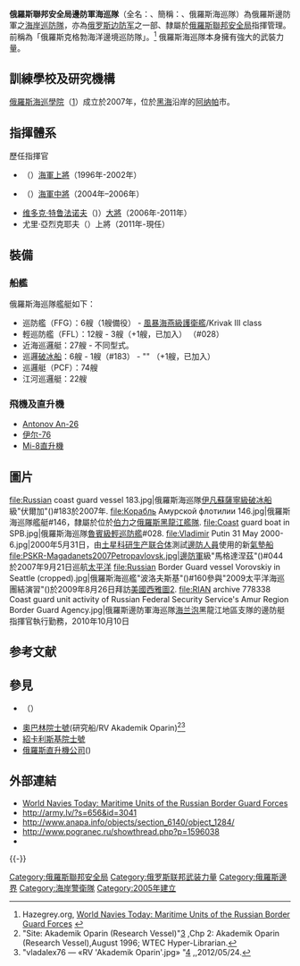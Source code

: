 {{Infobox military unit
|unit_name= 俄羅斯聯邦安全局邊防軍海巡隊<br>(俄羅斯海巡隊)<br>'''{{lang|ru|БОХР ПС ФСБ России}}'''<br>'''({{lang|ru|Береговая охрана России}})'''
|image= [[File:Flag_of_the_Russian_Coast_Guard.svg|center]]
|caption=
|dates= 2005年–目前
|country= {{flag|Russia}}
|allegiance=
|type= [[海岸巡防隊|海岸巡防隊]]
|size= 超過100艘艦艇
|command_structure= [[俄羅斯聯邦安全局|俄羅斯聯邦安全局]]
|garrison=
|garrison_label=
|nickname=
|motto=
|patron=
|colors=藍－綠
|colors_label=
|march=
|mascot=
|equipment=
|equipment_label=
|battles= 
|anniversaries=
|decorations= 
|battle_honours=
<!-- Commanders -->
|commander1= 尤里·亞烈克耶夫 上將
|commander1_label= 海巡署指揮官
|commander2= 
|commander2_label= 
|commander3= 
|commander3_label= 
|notable_commanders=維亞切斯拉夫·瑟爾贊寧  中將
<!-- Insignia -->
|identification_symbol= 
|identification_symbol_label= 
|identification_symbol_2=
|identification_symbol_2_label=
}}

'''俄羅斯聯邦安全局邊防軍海巡隊'''（全名：{{lang|ru|Береговая охрана Пограничной службы Федеральной службы безопасности Российской Федерации (БОХР ПС ФСБ России)}}、簡稱：{{lang|ru|Береговая охрана России}}、俄羅斯海巡隊）為俄羅斯邊防軍之[[海岸巡防隊|海岸巡防隊]]，亦為[[俄罗斯边防军|俄罗斯边防军]]之一部、隸屬於[[俄羅斯聯邦安全局|俄羅斯聯邦安全局]]指揮管理。前稱為「俄羅斯克格勃海洋邊境巡防隊」。<ref>Hazegrey.org, [http://www.hazegray.org/worldnav/russia/bord_grd.htm World Navies Today: Maritime Units of the Russian Border Guard Forces] {{Wayback|url=http://www.hazegray.org/worldnav/russia/bord_grd.htm |date=20101010153723 }}</ref> 俄羅斯海巡隊本身擁有強大的武裝力量。

==訓練學校及研究機構==
[[俄羅斯海巡學院|俄羅斯海巡學院]]（{{lang|ru|Институт береговой охраны ФСБ России}}[http://www.anapa.info/objects/section_6140/object_1284/]{{Wayback|url=http://www.anapa.info/objects/section_6140/object_1284/ |date=20131011015551 }}）成立於2007年，位於[[黑海|黑海]]沿岸的[[阿纳帕|阿纳帕]]市。

==指揮體系==
歷任指揮官
* {{link-ru|伊若肯提·納廖托夫|Налётов, Иннокентий Иннокентьевич}}（{{lang|ru|Иннокентий Налётов}}）[[海軍上將|海軍上將]]（1996年-2002年）
* {{link-ru|維亞切斯拉夫·瑟爾贊寧|Сержанин, Вячеслав Михайлович}}（{{lang|ru|Вячеслав Сержанин}}）[[海軍中將|海軍中將]]（2004年–2006年）
* [[维多克·特鲁法诺夫|维多克·特鲁法诺夫]]（{{lang|ru|Труфанов, Виктор Трофимович}})）[[大將|大將]]（2006年-2011年）
* 尤里·亞烈克耶夫（{{lang|ru|Юрий Алексеев}}）上將（2011年-現任）

==裝備==
===船艦===
俄羅斯海巡隊艦艇如下：

*巡防艦（FFG）：6艘（1艘備役） - [[風暴海燕級護衛艦|風暴海燕級護衛艦]]/Krivak III class
*輕巡防艦（FFL）：12艘 - {{link-en|格里莎级护卫舰|Grisha-class corvette}} 3艘（+1艘，已加入） {{link-en|魯賓級輕巡防艦|Rubin-class patrol boat}}（#028）
*近海巡邏艇：27艘  - 不同型式。
*巡邏[[破冰船|破冰船]]：6艘 - {{link-en|伊凡蘇薩寧級破冰船|Ivan Susanin-class icebreaker}} 1艘（#183） - "{{lang|ru|ПС-581}}" {{link-en|拨格风级破冰船|Purga-class icebreaker}} （+1艘，已加入）
*巡邏艇（PCF）：74艘
*江河巡邏艇：22艘

===飛機及直升機===
* [[安东诺夫航空科学技术联合体|Antonov An-26]]
* [[伊尔-76|伊尔-76]]
* [[Mi-8直升機|Mi-8直升機]]

==圖片==
<gallery>
file:Russian coast guard vessel 183.jpg|俄羅斯海巡隊[[伊凡蘇薩寧級破冰船|伊凡蘇薩寧級破冰船]]{{lang|ru|97П}}級"伏爾加"({{lang|ru|Волга}})#183於2007年.
file:Корабль Амурской флотилии 146.jpg|俄羅斯海巡隊艦艇#146，隸屬於位於[[伯力|伯力]]之[[俄羅斯黑龍江艦隊|俄羅斯黑龍江艦隊]].
file:Coast guard boat in SPB.jpg|俄羅斯海巡隊[[魯賓級輕巡防艦|魯賓級輕巡防艦]]#028.
file:Vladimir Putin 31 May 2000-6.jpg|2000年5月31日，由[[土星科研生产联合体|土星科研生产联合体]]{{lang|ru|{{link-ru|开放式股份公司|Открытое акционерное общество|上市公司}}}}測試[[邊防人員|邊防人員]]使用的新[[氣墊船|氣墊船]]
file:PSKR-Magadanets2007Petropavlovsk.jpg|邊防軍{{link-en|海巡艦|Guard ship}}{{lang|ru|745П}}級"馬格達涅茲"({{lang|ru|Магаданец}})#044於2007年9月21日巡航[[太平洋|太平洋]]
file:Russian Border Guard vessel Vorovskiy in Seattle (cropped).jpg|俄羅斯海巡艦"波洛夫斯基"({{lang|ru|Воровский}})#160參與"2009太平洋海巡團結演習"({{lang|en|Pacific Unity 2009}})於2009年8月26日拜訪[[美國|美國]][[西雅圖|西雅圖]][http://cgvi.uscg.mil/media/main.php?g2_itemId=646734]{{dead link|date=2017年11月 |bot=InternetArchiveBot |fix-attempted=yes }}.
file:RIAN archive 778338 Coast guard unit activity of Russian Federal Security Service's Amur Region Border Guard Agency.jpg|俄羅斯邊防軍海巡隊[[海兰泡|海兰泡]]黑龍江地區支隊的邊防艇指揮官執行勤務，2010年10月10日
</gallery>

== 参考文献 ==
{{Reflist}}

==參見==
*{{link-ru|蘇聯－俄羅斯邊防軍巡防艦艇列表|Ледоколы России}}（{{lang|ru|Ледоколы России}}）
*[[奧巴林院士號|奧巴林院士號]](研究船/RV Akademik Oparin)<ref>"Site: Akademik Oparin (Research Vessel)"[http://www.wtec.org/loyola/subseafe/c2_akade.htm] {{Wayback|url=http://www.wtec.org/loyola/subseafe/c2_akade.htm |date=20101204115950 }},Chp 2: Akademik Oparin (Research Vessel),August 1996; WTEC Hyper-Librarian.</ref><ref>"vladalex76 — «RV 'Akademik Oparin'.jpg» {{lang|ru|на Яндекс.Фотках}}"[http://fotki.yandex.ru/users/vladalex76/view/496038?page=0] {{Wayback|url=http://fotki.yandex.ru/users/vladalex76/view/496038?page=0 |date=20131228072251 }},{{lang|ru|Яндекс}},2012/05/24.</ref>
*[[紹卡利斯基院士號|紹卡利斯基院士號]]
*[[俄羅斯直升機公司|俄羅斯直升機公司]]({{lang|ru|Вертолёты России}})

== 外部連結 ==
* [http://www.hazegray.org/worldnav/russia/bord_grd.htm#ps World Navies Today: Maritime Units of the Russian Border Guard Forces]{{Wayback|url=http://www.hazegray.org/worldnav/russia/bord_grd.htm#ps |date=20101010153723 }}
* http://army.lv/?s=656&id=3041{{Wayback|url=http://army.lv/?s=656&id=3041 |date=20130609044638 }}{{ru icon}}
* http://www.anapa.info/objects/section_6140/object_1284/{{Wayback|url=http://www.anapa.info/objects/section_6140/object_1284/ |date=20131011015551 }}{{ru icon}}
* http://www.pogranec.ru/showthread.php?p=1596038{{Wayback|url=http://www.pogranec.ru/showthread.php?p=1596038 |date=20130827195414 }}{{ru icon}}
* {{Youtube|CRkyhmNYin4|{{lang|ru|Морской спецназ}}/俄羅斯海巡學院之訓練}}{{ru icon}}

{{-}}
{{Coast guards}}

[[Category:俄羅斯聯邦安全局|Category:俄羅斯聯邦安全局]]
[[Category:俄罗斯联邦武装力量|Category:俄罗斯联邦武装力量]]
[[Category:俄羅斯邊界|Category:俄羅斯邊界]]
[[Category:海岸警衛隊|Category:海岸警衛隊]]
[[Category:2005年建立|Category:2005年建立]]